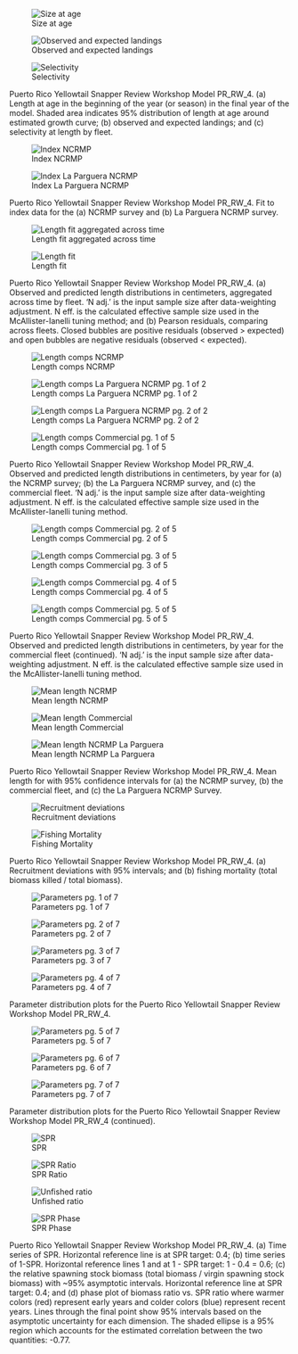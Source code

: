 ::: {#fig-PR_RW_4-group1 layout-ncol="2"}
![Size at age](/Scenarios/PR_RW_4/plots/bio1_sizeatage.png)

![Observed and expected landings](/Scenarios/PR_RW_4/plots/catch3_observed_and_expected_landings_(if_different).png)

![Selectivity](/Scenarios/PR_RW_4/plots/sel01_multiple_fleets_length1.png)

Puerto Rico Yellowtail Snapper Review Workshop Model PR_RW_4. (a) Length at age in the beginning of the year (or season) in the final year of the model. Shaded area indicates 95% distribution of length at age around estimated growth curve; (b) observed and expected landings; and (c) selectivity at length by fleet.
:::

::: {#fig-PR_RW_4-group2 layout-ncol="2"}
![Index NCRMP](/Scenarios/PR_RW_4/plots/index2_cpuefit_NCRMP.png)

![Index La Parguera NCRMP](/Scenarios/PR_RW_4/plots/index2_cpuefit_NCRMP_LAP.png)

Puerto Rico Yellowtail Snapper Review Workshop Model PR_RW_4. Fit to index data for the (a) NCRMP survey and (b) La Parguera NCRMP survey.  
:::

::: {#fig-PR_RW_4-group3 layout-ncol="2"}
![Length fit aggregated across time](/Scenarios/PR_RW_4/plots/comp_lenfit__aggregated_across_time.png)

![Length fit](/Scenarios/PR_RW_4/plots/comp_lenfit__multi-fleet_comparison.png)

Puerto Rico Yellowtail Snapper Review Workshop Model PR_RW_4. (a) Observed and predicted length distributions in centimeters, aggregated across time by fleet. 'N adj.' is the input sample size after data-weighting adjustment. N eff. is the calculated effective sample size used in the McAllister-Ianelli tuning method; and (b) Pearson residuals, comparing across fleets. Closed bubbles are positive residuals (observed > expected) and open bubbles are negative residuals (observed < expected).
:::

::: {#fig-PR_RW_4-group4 layout-ncol="2"}
![Length comps NCRMP](/Scenarios/PR_RW_4/plots/comp_lenfit_flt2mkt0.png)

![Length comps La Parguera NCRMP pg. 1 of 2](/Scenarios/PR_RW_4/plots/comp_sizefit_flt3mkt0_page1.png)

![Length comps La Parguera NCRMP pg. 2 of 2](/Scenarios/PR_RW_4/plots/comp_sizefit_flt3mkt0_page2.png)

![Length comps Commercial pg. 1 of 5](/Scenarios/PR_RW_4/plots/comp_lenfit_flt1mkt0_page1.png)

Puerto Rico Yellowtail Snapper Review Workshop Model PR_RW_4. Observed and predicted length distributions in centimeters, by year for (a) the NCRMP survey; (b) the La Parguera NCRMP survey, and (c) the commercial fleet. 'N adj.' is the input sample size after data-weighting adjustment. N eff. is the calculated effective sample size used in the McAllister-Ianelli tuning method.
:::

::: {#fig-PR_RW_4-group5 layout-ncol="2"}
![Length comps Commercial pg. 2 of 5](/Scenarios/PR_RW_4/plots/comp_lenfit_flt1mkt0_page2.png)

![Length comps Commercial pg. 3 of 5](/Scenarios/PR_RW_4/plots/comp_lenfit_flt1mkt0_page3.png)

![Length comps Commercial pg. 4 of 5](/Scenarios/PR_RW_4/plots/comp_lenfit_flt1mkt0_page4.png)

![Length comps Commercial pg. 5 of 5](/Scenarios/PR_RW_4/plots/comp_lenfit_flt1mkt0_page5.png)

Puerto Rico Yellowtail Snapper Review Workshop Model PR_RW_4. Observed and predicted length distributions in centimeters, by year for the commercial fleet (continued). 'N adj.' is the input sample size after data-weighting adjustment. N eff. is the calculated effective sample size used in the McAllister-Ianelli tuning method. 
:::

::: {#fig-PR_RW_4-group6 layout-ncol="2"}
![Mean length NCRMP](/Scenarios/PR_RW_4/plots/comp_lenfit_data_weighting_TA1-8_NCRMP.png)

![Mean length Commercial](/Scenarios/PR_RW_4/plots/comp_lenfit_data_weighting_TA1-8_Commercial.png)

![Mean length NCRMP La Parguera](/Scenarios/PR_RW_4/plots/comp_sizefit_data_weighting_TA1-8_NCRMP_LAP.png)

Puerto Rico Yellowtail Snapper Review Workshop Model PR_RW_4. Mean length for with 95% confidence intervals for (a) the NCRMP survey, (b) the commercial fleet, and (c) the La Parguera NCRMP Survey.
:::

::: {#fig-PR_RW_4-group7 layout-ncol="2"}
![Recruitment deviations](/Scenarios/PR_RW_4/plots/recdevs2_withbars.png)

![Fishing Mortality](/Scenarios/PR_RW_4/plots/ts_summaryF.png)

Puerto Rico Yellowtail Snapper Review Workshop Model PR_RW_4. (a) Recruitment deviations with 95% intervals; and (b) fishing mortality (total biomass killed / total biomass).
:::

::: {#fig-PR_RW_4-group8 layout-ncol="2"}
![Parameters pg. 1 of 7](/Scenarios/PR_RW_4/plots/parameter_distributions_page1.png)

![Parameters pg. 2 of 7](/Scenarios/PR_RW_4/plots/parameter_distributions_page2.png)

![Parameters pg. 3 of 7](/Scenarios/PR_RW_4/plots/parameter_distributions_page3.png)

![Parameters pg. 4 of 7](/Scenarios/PR_RW_4/plots/parameter_distributions_page4.png)

Parameter distribution plots for the Puerto Rico Yellowtail Snapper Review Workshop Model PR_RW_4.
:::

::: {#fig-PR_RW_4-group8 layout-ncol="2"}
![Parameters pg. 5 of 7](/Scenarios/PR_RW_4/plots/parameter_distributions_page5.png)

![Parameters pg. 6 of 7](/Scenarios/PR_RW_4/plots/parameter_distributions_page6.png)

![Parameters pg. 7 of 7](/Scenarios/PR_RW_4/plots/parameter_distributions_page7.png)

Parameter distribution plots for the Puerto Rico Yellowtail Snapper Review Workshop Model PR_RW_4 (continued).
:::

::: {#fig-PR_RW_4-group10 layout-ncol="2"}
![SPR](/Scenarios/PR_RW_4/plots/SPR1_series.png)

![SPR Ratio](/Scenarios/PR_RW_4/plots/SPR3_ratiointerval.png)

![Unfished ratio](/Scenarios/PR_RW_4/plots/ts9_Fraction_of_unfished_spawning_output.png)

![SPR Phase](/Scenarios/PR_RW_4/plots/SPR4_phase.png)

Puerto Rico Yellowtail Snapper Review Workshop Model PR_RW_4. (a) Time series of SPR. Horizontal reference line is at SPR target: 0.4; (b) time series of 1-SPR. Horizontal reference lines 1 and at 1 - SPR target: 1 - 0.4 = 0.6; (c) the relative spawning stock biomass (total biomass / virgin spawning stock biomass) with ~95% asymptotic intervals. Horizontal reference line at SPR target: 0.4; and (d) phase plot of biomass ratio vs. SPR ratio where warmer colors (red) represent early years and colder colors (blue) represent recent years. Lines through the final point show 95% intervals based on the asymptotic uncertainty for each dimension. The shaded ellipse is a 95% region which accounts for the estimated correlation between the two quantities: -0.77.
:::
